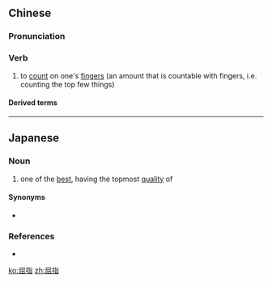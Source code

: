 ==Chinese==
{{zh-forms}}

===Pronunciation===
{{zh-pron
|m=qūzhǐ
|c=wat1 zi2
|mn=qz,xm,zz:khut-chí
|cat=v
}}

===Verb===
{{zh-verb}}

# to [[count]] on one's [[finger]]s (an amount that is countable with fingers, i.e. counting the top few things)

====Derived terms====
{{zh-der|屈指一算|屈指可數}}

----

==Japanese==
{{ja-kanjitab|くつ|k1=くっ|し|yomi=on}}

===Noun===
{{ja-noun|くっし}}

# one of the [[best]], having the topmost [[quality]] of
#: {{ja-usex|世界'''屈指'''の技術力を誇る。|せかい '''くっし''' の ぎじゅつりょく を ほこる。|It boasts the topmost advanced technologies in the world.}}

====Synonyms====
* {{ja-r|指折り|ゆびおり}}

===References===
* {{R:Shogakukan}}

[[ko:屈指]]
[[zh:屈指]]
